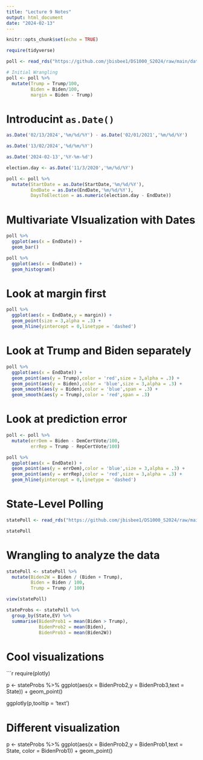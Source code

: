 ```yaml
---
title: "Lecture 9 Notes"
output: html_document
date: "2024-02-13"
---
```


```r
knitr::opts_chunk$set(echo = TRUE)
```

```r
require(tidyverse)

poll <- read_rds("https://github.com/jbisbee1/DS1000_S2024/raw/main/data/Pres2020_PV.Rds")

# Initial Wrangling
poll <- poll %>%
  mutate(Trump = Trump/100,
         Biden = Biden/100,
         margin = Biden - Trump)
```


# Introducint `as.Date()`

```r
as.Date('02/13/2024','%m/%d/%Y') - as.Date('02/01/2021','%m/%d/%Y')

as.Date('13/02/2024','%d/%m/%Y')

as.Date('2024-02-13','%Y-%m-%d')

election.day <- as.Date('11/3/2020','%m/%d/%Y')

poll <- poll %>%
  mutate(StartDate = as.Date(StartDate,'%m/%d/%Y'),
         EndDate = as.Date(EndDate,'%m/%d/%Y'),
         DaysToElection = as.numeric(election.day - EndDate))


```

# Multivariate VIsualization with Dates

```r
poll %>%
  ggplot(aes(x = EndDate)) + 
  geom_bar()

poll %>%
  ggplot(aes(x = EndDate)) + 
  geom_histogram()
```

# Look at margin first

```r
poll %>%
  ggplot(aes(x = EndDate,y = margin)) + 
  geom_point(size = 3,alpha = .3) + 
  geom_hline(yintercept = 0,linetype = 'dashed')
```

# Look at Trump and Biden separately

```r
poll %>%
  ggplot(aes(x = EndDate)) + 
  geom_point(aes(y = Trump),color = 'red',size = 3,alpha = .3) + 
  geom_point(aes(y = Biden),color = 'blue',size = 3,alpha = .3) + 
  geom_smooth(aes(y = Biden),color = 'blue',span = .3) +
  geom_smooth(aes(y = Trump),color = 'red',span = .3)
```

# Look at prediction error

```r
poll <- poll %>%
  mutate(errDem = Biden - DemCertVote/100,
         errRep = Trump - RepCertVote/100)

poll %>%
  ggplot(aes(x = EndDate)) + 
  geom_point(aes(y = errDem),color = 'blue',size = 3,alpha = .3) + 
  geom_point(aes(y = errRep),color = 'red',size = 3,alpha = .3) + 
  geom_hline(yintercept = 0,linetype = 'dashed')
```

# State-Level Polling

```r
statePoll <- read_rds("https://github.com/jbisbee1/DS1000_S2024/raw/main/data/Pres2020_StatePolls.Rds")

statePoll
```

# Wrangling to analyze the data

```r
statePoll <- statePoll %>%
  mutate(Biden2W = Biden / (Biden + Trump),
         Biden = Biden / 100,
         Trump = Trump / 100)

view(statePoll)

stateProbs <- statePoll %>%
  group_by(State,EV) %>%
  summarise(BidenProb1 = mean(Biden > Trump),
            BidenProb2 = mean(Biden),
            BidenProb3 = mean(Biden2W))

```

# Cool visualizations

```r
require(plotly)

p <- stateProbs %>%
  ggplot(aes(x = BidenProb2,y = BidenProb3,text = State)) + 
  geom_point()

ggplotly(p,tooltip = 'text')

# Different visualization
p <- stateProbs %>%
  ggplot(aes(x = BidenProb2,y = BidenProb1,text = State,
             color = BidenProb1)) + 
  geom_point()




